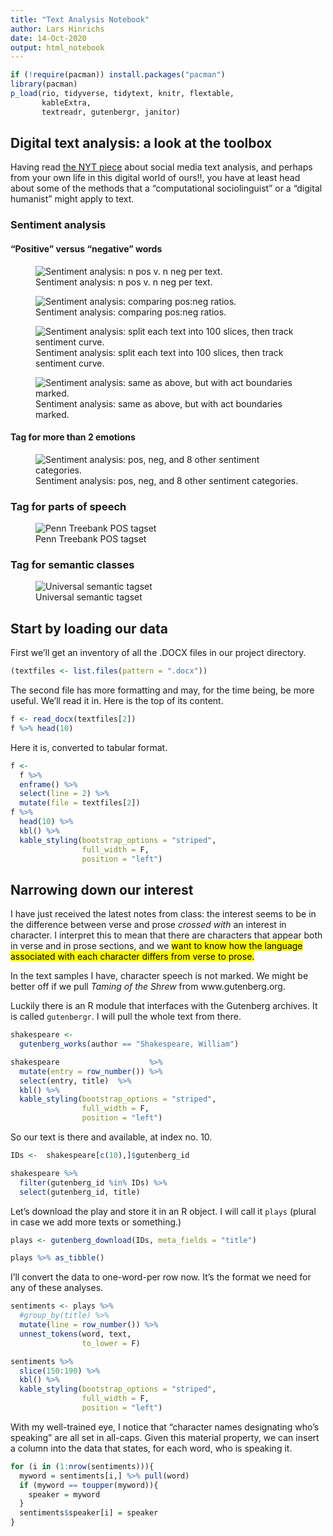 ```yaml
---
title: "Text Analysis Notebook"
author: Lars Hinrichs
date: 14-Oct-2020
output: html_notebook
---
```


```r
if (!require(pacman)) install.packages("pacman")
library(pacman)
p_load(rio, tidyverse, tidytext, knitr, flextable,
       kableExtra,
       textreadr, gutenbergr, janitor)
```

## Digital text analysis: a look at the toolbox 

Having read [the NYT piece](https://www.nytimes.com/2020/10/12/style/self-care/social-media-.html) about social media text analysis, and perhaps from your own life in this digital world of ours!!, you have at least head about some of the methods that a "computational sociolinguist" or a "digital humanist" might apply to text. 

### Sentiment analysis

#### "Positive" versus "negative" words

![Sentiment analysis: n pos v. n neg per text.](sa1.png)

![Sentiment analysis: comparing pos:neg ratios.](sa2.png)

![Sentiment analysis: split each text into 100 slices, then track sentiment curve.](sa3.png)

![Sentiment analysis: same as above, but with act boundaries marked.](sa4.png)

#### Tag for more than 2 emotions

![Sentiment analysis: pos, neg, and 8 other sentiment categories.](sa5.png)



### Tag for parts of speech

![Penn Treebank POS tagset](pos_tagset.png)

### Tag for semantic classes 

![Universal semantic tagset](semantic_tagset.png)

## Start by loading our data

First we'll get an inventory of all the .DOCX files in our project directory.

```r
(textfiles <- list.files(pattern = ".docx"))
```

The second file has more formatting and may, for the time being, be more useful. We'll read it in. Here is the top of its content.

```r
f <- read_docx(textfiles[2])
f %>% head(10)
```

Here it is, converted to tabular format.

```r
f <- 
  f %>% 
  enframe() %>% 
  select(line = 2) %>% 
  mutate(file = textfiles[2])
f %>% 
  head(10) %>% 
  kbl() %>% 
  kable_styling(bootstrap_options = "striped", 
                full_width = F, 
                position = "left") 
```

## Narrowing down our interest

I have just received the latest notes from class: the interest seems to be in the difference between verse and prose *crossed with* an interest in character. I interpret this to mean that there are characters that appear both in verse and in prose sections, and we <mark>want to know how the language associated with each character differs from verse to prose.</mark>

In the text samples I have, character speech is not marked. We might be better off if we pull *Taming of the Shrew* from www.gutenberg.org.

Luckily there is an R module that interfaces with the Gutenberg archives. It is called `gutenbergr`. I will pull the whole text from there. 

```r
shakespeare <- 
  gutenberg_works(author == "Shakespeare, William") 

shakespeare                    %>% 
  mutate(entry = row_number()) %>% 
  select(entry, title)  %>% 
  kbl() %>% 
  kable_styling(bootstrap_options = "striped", 
                full_width = F, 
                position = "left") 
```

So our text is there and available, at index no. 10. 

```r
IDs <-  shakespeare[c(10),]$gutenberg_id

shakespeare %>% 
  filter(gutenberg_id %in% IDs) %>% 
  select(gutenberg_id, title)
```

Let's download the play and store it in an R object. I will call it `plays` (plural in case we add more texts or something.)

```r
plays <- gutenberg_download(IDs, meta_fields = "title")

plays %>% as_tibble()
```

I'll convert the data to one-word-per row now. It's the format we need for any of these analyses.

```r
sentiments <- plays %>%
  #group_by(title) %>%
  mutate(line = row_number()) %>% 
  unnest_tokens(word, text,
                to_lower = F) 

sentiments %>% 
  slice(150:190) %>% 
  kbl() %>% 
  kable_styling(bootstrap_options = "striped", 
                full_width = F, 
                position = "left") 
```


With my well-trained eye, I notice that "character names designating who's speaking" are all set in all-caps. Given this material property, we can insert a column into the data that states, for each word, who is speaking it. 

```r
for (i in (1:nrow(sentiments))){
  myword = sentiments[i,] %>% pull(word)
  if (myword == toupper(myword)){
    speaker = myword
  }
  sentiments$speaker[i] = speaker
}


```



